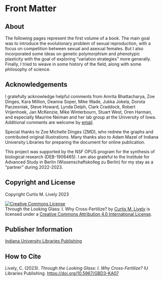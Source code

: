 # Front Matter {.unnumbered}

## About

The following pages represent the first volume of a book.  The main goal was to introduce the evolutionary problem of sexual reproduction, with a focus on competition between sexual and asexual females.  But I also incorporated some ideas on genetic polymorphism and phenotypic plasticity with the goal of exploring “variation strategies” more generally.  Finally, I tried to weave in some history of the field, along with some philosophy of science.  

## Acknowledgements

I gratefully acknowledge helpful comments from Amrita Bhattacharya, Zoe Dinges, Kara Million, Deanna Soper, Mike Wade, Jukka Jokela, Dorota Paczesniak, Steve Howard, Lynda Delph, Clark Craddock, Robert Vrijenhoek, Jan McKenzie, Mike Winterbourn, Stuart West, Oren Harman, and especially Maurine Neiman and her lab group at the University of Iowa.  Additional comments are welcome by [email](mailto:clively@indiana.edu).  

Special thanks to Zoe Michelle Dinges (ZMD), who redrew the graphs and contributed original illustrations.  Many thanks also to Adam Mazel of Indiana University Libraries for preparing the document for online publication.

This project was supported by the NSF OPUS program for the synthesis of biological research (DEB-1906465).  I am also grateful to the Institute for Advanced Study in Berlin (Wissenschaftskolleg zu Berlin) for my stay as a “partner” during 2022-2023.  


## Copyright and License

Copyright Curtis M. Lively 2023

<a rel="license" href="http://creativecommons.org/licenses/by/4.0/"><img alt="Creative Commons License" style="border-width:0" src="https://i.creativecommons.org/l/by/4.0/88x31.png" /></a><br /><span xmlns:dct="http://purl.org/dc/terms/" property="dct:title">Through the Looking Glass: I. Why Cross-Fertilize?</span> by <a xmlns:cc="http://creativecommons.org/ns#" href="https://iulibscholcomm.github.io/through-the-looking-glass/" property="cc:attributionName" rel="cc:attributionURL">Curtis M. Lively</a> is licensed under a <a rel="license" href="http://creativecommons.org/licenses/by/4.0/">Creative Commons Attribution 4.0 International License</a>.

## Publisher Information

[Indiana University Libraries Publishing](https://libraries.indiana.edu/scholarly-communication)

## How to Cite

Lively, C. (2023). *Through the Looking Glass: I. Why Cross-Fertilize?* IU Libraries Publishing. <https://doi.org/10.5967/GBD3-KA07>
